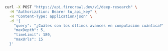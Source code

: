 ```bash cURL
curl -X POST "https://api.firecrawl.dev/v1/deep-research" \
  -H "Authorization: Bearer tu_api_key" \
  -H "Content-Type: application/json" \
  -d '{
    "query": "¿Cuáles son los últimos avances en computación cuántica?",
    "maxDepth": 5,
    "timeLimit": 180,
    "maxUrls": 15
  }'
```
